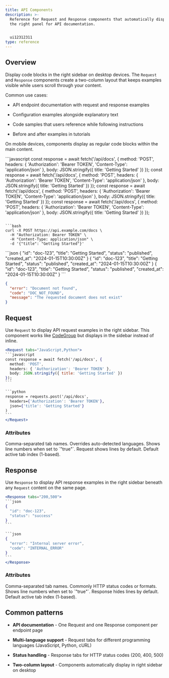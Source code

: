 ```yaml
---
title: API Components
description: >-
  Reference for Request and Response components that automatically display in
  the right panel for API documentation.


  ui12312311
type: reference
---
```

## Overview

Display code blocks in the right sidebar on desktop devices. The `Request` and `Response` components create a two-column layout that keeps examples visible while users scroll through your content.

Common use cases:

- API endpoint documentation with request and response examples

- Configuration examples alongside explanatory text

- Code samples that users reference while following instructions

- Before and after examples in tutorials

On mobile devices, components display as regular code blocks within the main content.

<Request uid="c6ca1719-456a-4c7f-aae8-06b2b5aaa11a" show-lines="true" tabs={[]}>
  ```javascript
  const response = await fetch('/api/docs', {
    method: 'POST',
    headers: {
      'Authorization': 'Bearer TOKEN',
      'Content-Type': 'application/json'
    },
    body: JSON.stringify({ title: 'Getting Started' })
  });
  const response = await fetch('/api/docs', {
    method: 'POST',
    headers: {
      'Authorization': 'Bearer TOKEN',
      'Content-Type': 'application/json'
    },
    body: JSON.stringify({ title: 'Getting Started' })
  });
  const response = await fetch('/api/docs', {
    method: 'POST',
    headers: {
      'Authorization': 'Bearer TOKEN',
      'Content-Type': 'application/json'
    },
    body: JSON.stringify({ title: 'Getting Started' })
  });
  const response = await fetch('/api/docs', {
    method: 'POST',
    headers: {
      'Authorization': 'Bearer TOKEN',
      'Content-Type': 'application/json'
    },
    body: JSON.stringify({ title: 'Getting Started' })
  });

  ```

  ```bash
  curl -X POST https://api.example.com/docs \
    -H "Authorization: Bearer TOKEN" \
    -H "Content-Type: application/json" \
    -d '{"title": "Getting Started"}'
  ```
</Request>

<Response uid="a1a2053a-c2e9-494d-b580-d6604d9e7788" show-lines="true" tabs={[]}>
  ```json
  {
    "id": "doc-123",
    "title": "Getting Started",
    "status": "published",
    "created_at": "2024-01-15T10:30:00Z"
  }
  {
    "id": "doc-123",
    "title": "Getting Started",
    "status": "published",
    "created_at": "2024-01-15T10:30:00Z"
  }
  {
    "id": "doc-123",
    "title": "Getting Started",
    "status": "published",
    "created_at": "2024-01-15T10:30:00Z"
  }
  ```

  ```json
  {
    "error": "Document not found",
    "code": "DOC_NOT_FOUND",
    "message": "The requested document does not exist"
  }
  ```
</Response>

## Request

Use `Request` to display API request examples in the right sidebar. This component works like [CodeGroup](/components/code-blocks-and-groups) but displays in the sidebar instead of inline.

````jsx
<Request tabs="JavaScript,Python">
```javascript
const response = await fetch('/api/docs', {
  method: 'POST',
  headers: { 'Authorization': 'Bearer TOKEN' },
  body: JSON.stringify({ title: 'Getting Started' })
});
```

```python
response = requests.post('/api/docs',
  headers={'Authorization': 'Bearer TOKEN'},
  json={'title': 'Getting Started'}
)
```
</Request>
````

### Attributes

<ParamField uid="329c19b1-2df8-4b4b-8b1d-a7d4653542be" path="tabs" param-type="string" required="false" deprecated="false">
  Comma-separated tab names. Overrides auto-detected languages.
</ParamField>

<ParamField uid="575ba8e6-f64b-4e83-b3aa-52db47eaf171" path="show-lines" param-type="string" required="false" deprecated="false">
  Shows line numbers when set to `"true"`. Request shows lines by default.
</ParamField>

<ParamField uid="970358b1-b814-4be7-b606-018115239bb1" path="default-tab" param-type="string" required="false" deprecated="false">
  Default active tab index (1-based).
</ParamField>

## Response

Use `Response` to display API response examples in the right sidebar beneath any `Request` content on the same page.

````jsx
<Response tabs="200,500">
```json
{
  "id": "doc-123",
  "status": "success"
}
```

```json
{
  "error": "Internal server error",
  "code": "INTERNAL_ERROR"
}
```
</Response>
````

### Attributes

<ParamField uid="bfac6f1e-b49a-4364-8e8e-5e3e6ec25e00" path="tabs" param-type="string" required="false" deprecated="false">
  Comma-separated tab names. Commonly HTTP status codes or formats.
</ParamField>

<ParamField uid="5c39a939-d9c2-4947-9dce-ca3b3e232530" path="show-lines" param-type="string" required="false" deprecated="false">
  Shows line numbers when set to `"true"`. Response hides lines by default.
</ParamField>

<ParamField uid="d90140ed-94dd-48e0-af5c-ea0a0854bab9" path="default-tab" param-type="string" required="false" deprecated="false">
  Default active tab index (1-based).
</ParamField>

## Common patterns

- **API documentation** - One Request and one Response component per endpoint page

- **Multi-language support** - Request tabs for different programming languages (JavaScript, Python, cURL)

- **Status handling** - Response tabs for HTTP status codes (200, 400, 500)

- **Two-column layout** - Components automatically display in right sidebar on desktop

